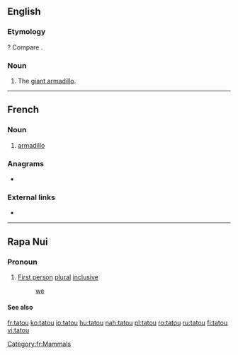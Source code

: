 ==English==

===Etymology===
{{etyl|fr|en}}? Compare {{term|tatouay}}.

===Noun===
{{en-noun}}

# The [[giant armadillo]].

----

==French==
{{wikipedia|lang=fr}}

===Noun===
{{fr-noun|m}}

# [[armadillo]]

===Anagrams===
* {{l|fr|atout}}

===External links===
* {{R:TLFi}}

[[Category:fr:Mammals]]

----

==Rapa Nui==

===Pronoun===
{{head|rap|pronoun}}

# [[first person|First person]] [[plural]] [[inclusive]]
#: [[we]] {{lb|rap|we including you}}

====See also====
{{rap-personal pronouns}}

[[fr:tatou]]
[[ko:tatou]]
[[io:tatou]]
[[hu:tatou]]
[[nah:tatou]]
[[pl:tatou]]
[[ro:tatou]]
[[ru:tatou]]
[[fi:tatou]]
[[vi:tatou]]